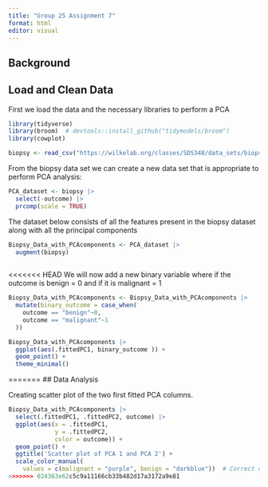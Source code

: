 ```yaml
---
title: "Group 25 Assignment 7"
format: html
editor: visual
---
```


## Background

## Load and Clean Data

First we load the data and the necessary libraries to perform a PCA

```r

library(tidyverse)
library(broom)  # devtools::install_github("tidymodels/broom")
library(cowplot)

biopsy <- read_csv("https://wilkelab.org/classes/SDS348/data_sets/biopsy.csv")
```

From the biopsy data set we can create a new data set that is appropriate to perform PCA analysis:

```r
PCA_dataset <- biopsy |> 
  select(-outcome) |> 
  prcomp(scale = TRUE)
```

The dataset below consists of all the features present in the biopsy dataset along with all the principal components

```r
Biopsy_Data_with_PCAcomponents <- PCA_dataset |> 
  augment(biopsy) 
  
```

<<<<<<< HEAD
We will now add a new binary variable where if the outcome is benign = 0 and if it is malignant = 1

```r
Biopsy_Data_with_PCAcomponents <- Biopsy_Data_with_PCAcomponents |> 
  mutate(binary_outcome = case_when(
    outcome == "benign"~0,
    outcome == "malignant"~1
  ))
```

```r
Biopsy_Data_with_PCAcomponents |> 
  ggplot(aes(.fittedPC1, binary_outcome )) + 
  geom_point() + 
  theme_minimal()
```
=======
## Data Analysis

Creating scatter plot of the two first fitted PCA columns.

```r
Biopsy_Data_with_PCAcomponents |>
  select(.fittedPC1, .fittedPC2, outcome) |>  
  ggplot(aes(x = .fittedPC1, 
             y = .fittedPC2, 
             color = outcome)) +  
  geom_point() + 
  ggtitle('Scatter plot of PCA 1 and PCA 2') +
  scale_color_manual(
    values = c(malignant = "purple", benign = "darkblue"))  # Correct closing parenthesis
>>>>>>> 024363e62c5c9a11166cb33b482d17a3172a9e81

```
